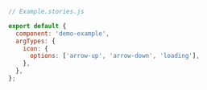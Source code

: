 ```js
// Example.stories.js

export default {
  component: 'demo-example',
  argTypes: {
    icon: {
      options: ['arrow-up', 'arrow-down', 'loading'],
    },
  },
};
```
